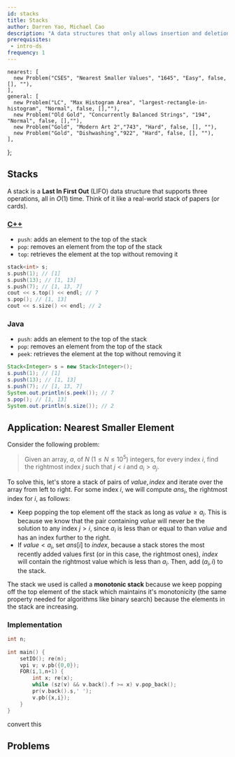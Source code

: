 ```yaml
---
id: stacks
title: Stacks
author: Darren Yao, Michael Cao
description: "A data structures that only allows insertion and deletion at one end."
prerequisites:
 - intro-ds
frequency: 1
---
```



    nearest: [
      new Problem("CSES", "Nearest Smaller Values", "1645", "Easy", false, [], ""),
    ],
    general: [
      new Problem("LC", "Max Histogram Area", "largest-rectangle-in-histogram", "Normal", false, [],""),
      new Problem("Old Gold", "Concurrently Balanced Strings", "194", "Normal", false, [],""),
      new Problem("Gold", "Modern Art 2","743", "Hard", false, [], ""),
      new Problem("Gold", "Dishwashing","922", "Hard", false, [], ""),
    ],
};

<Resources>
  <Resource source="CPH" title="4.5 - Stacks"></Resource>
  <Resource source="PAPS" title="3.3, 6.2 - Stacks"></Resource>
  <Resource source="CP1" title="2.2 - Data Structures with Built-in Libraries"> </Resource>
</Resources>

## Stacks

A stack is a **Last In First Out** (LIFO) data structure that supports three operations, all in $O(1)$ time. Think of it like a real-world stack of papers (or cards).

<LanguageSection>

<CPPSection>

### [C++](http://www.cplusplus.com/reference/stack/stack/)

 - `push`: adds an element to the top of the stack
 - `pop`: removes an element from the top of the stack
 - `top`: retrieves the element at the top without removing it

```cpp
stack<int> s;
s.push(1); // [1]
s.push(13); // [1, 13]
s.push(7); // [1, 13, 7]
cout << s.top() << endl; // 7
s.pop(); // [1, 13]
cout << s.size() << endl; // 2
```

</CPPSection>

<JavaSection>

### Java

 - `push`: adds an element to the top of the stack
 - `pop`: removes an element from the top of the stack
 - `peek`: retrieves the element at the top without removing it

```java
Stack<Integer> s = new Stack<Integer>();
s.push(1); // [1]
s.push(13); // [1, 13]
s.push(7); // [1, 13, 7]
System.out.println(s.peek()); // 7
s.pop(); // [1, 13]
System.out.println(s.size()); // 2
```

</JavaSection>

</LanguageSection>


## Application: Nearest Smaller Element

<Problems problems={problems.nearest} />

Consider the following problem: 

> Given an array, $a$, of $N$ ($1 \le N \le 10^5$) integers, for every index $i$, find the rightmost index $j$ such that $j < i$ and $a_i > a_j$. 

<Resources>
  <Resource source="CPH" title="8.2 - Nearest Smaller Element"></Resource>
  <Resource source="Medium" title="Monotonic Stack" url="https://medium.com/@vishnuvardhan623/monotonic-stack-e9dcc4fa8c3e"></Resource>
</Resources>

To solve this, let's store a stack of pairs of $value, index$ and iterate over the array from left to right. For some index $i$, we will compute $ans_i$, the rightmost index for $i$, as follows:

- Keep popping the top element off the stack as long as $value \ge a_i$. This is because we know that the pair containing $value$ will never be the solution to any index $j > i$, since $a_i$ is less than or equal to than $value$ and has an index further to the right.
- If $value < a_i$, set $ans[i]$ to $index$, because a stack stores the most recently added values first (or in this case, the rightmost ones), $index$ will contain the rightmost value which is less than $a_i$. Then, add ($a_i, i$) to the stack.

The stack we used is called a **monotonic stack** because we keep popping off the top element of the stack which maintains it's monotonicity (the same property needed for algorithms like binary search) because the elements in the stack are increasing. 

### Implementation

<LanguageSection>

<CPPSection>

```cpp
int n;
 
int main() {
	setIO(); re(n);
	vpi v; v.pb({0,0});
	FOR(i,1,n+1) {
		int x; re(x);
		while (sz(v) && v.back().f >= x) v.pop_back();
		pr(v.back().s,' ');
		v.pb({x,i});
	}
}
```

<IncompleteSection>

convert this

</IncompleteSection>

</CPPSection>

</LanguageSection>


## Problems

<Problems problems={problems.general} />

<!-- 

(actually go through these and check ...)

### Stack

  - UVa 00514 - Rails
  - UVa 00732 - Anagram by Stack
  - UVa 01062 - Containers

### Queue / Deque 

  - UVa 10172 - The Lonesome Cargo
  - UVa 10901 - Ferry Loading III
  - UVa 11034 - Ferry Loading IV
 -->